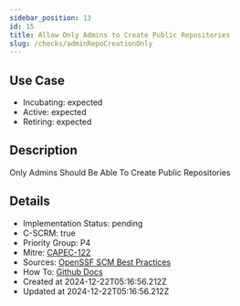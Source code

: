 ```yaml
---
sidebar_position: 13
id: 15
title: Allow Only Admins to Create Public Repositories
slug: /checks/adminRepoCreationOnly
---
```


## Use Case
<!-- LEVELS:START -->
- Incubating: expected
- Active: expected
- Retiring: expected
<!-- LEVELS:END -->

<!-- DESCRIPTION:START -->
## Description
Only Admins Should Be Able To Create Public Repositories
<!-- DESCRIPTION:END -->

<!-- DETAILS:START -->
## Details
- Implementation Status: pending
- C-SCRM: true
- Priority Group: P4
- Mitre: [CAPEC-122](https://capec.mitre.org/data/definitions/122.html)
- Sources: [OpenSSF SCM Best Practices](https://best.openssf.org/SCM-BestPractices/github/organization/non_admins_can_create_public_repositories.html)
- How To: [Github Docs](https://docs.github.com/en/organizations/managing-organization-settings/restricting-repository-creation-in-your-organization)
- Created at 2024-12-22T05:16:56.212Z
- Updated at 2024-12-22T05:16:56.212Z
<!-- DETAILS:END -->
